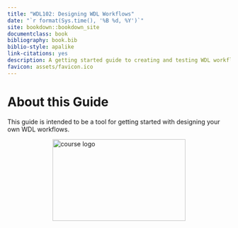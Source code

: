 ```yaml
---
title: "WDL102: Designing WDL Workflows"
date: "`r format(Sys.time(), '%B %d, %Y')`"
site: bookdown::bookdown_site
documentclass: book
bibliography: book.bib
biblio-style: apalike
link-citations: yes
description: A getting started guide to creating and testing WDL workflows
favicon: assets/favicon.ico
---
```


# About this Guide {-}

This guide is intended to be a tool for getting started with designing your own WDL workflows. 


<img src="assets/course-logo/wdl-102-navy.png" title="WDL logo" alt="course logo" style="display: block; margin: auto;" width="300" height="184"/>

